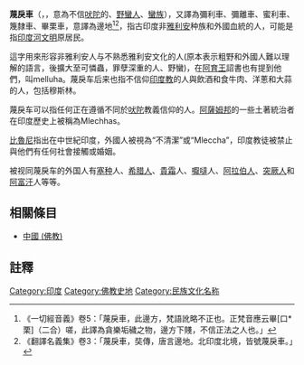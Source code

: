 '''蔑戾車'''（{{lang-sa|म्लेच्छ}}，{{IAST|mleccha}}，意為不信[[吠陀|吠陀]]的、[[野蠻人|野蠻人]]、[[蠻族|蠻族]]），又譯為彌利車、彌離車、蜜利車、篾隸車、畢栗車，意譯為邊地<ref>《一切經音義》卷5：「蔑戾車，此邊方，梵語訛略不正也。正梵音應云畢[口*栗]（二合）嗟，此譯為貪樂垢穢之物，邊方下賤，不信正法之人也。」</ref><ref>《翻譯名義集》卷3：「蔑戾車，奘傳，唐言邊地。北印度北境，皆號蔑戾車。」</ref>，指古印度非[[雅利安|雅利安]]种族和外國血統的人，可能是指[[印度河文明|印度河文明]]原居民。

這字用來形容非雅利安人与不熟悉雅利安文化的人(原本表示粗野和外國人難以理解的語言，後擴大至可憐蟲，罪孽深重的人、野蠻)，在[[阿育王|阿育王]]詔書也有提到他們，叫melluha。蔑戾车后来也指不信仰[[印度教|印度教]]的人與飲酒和食牛肉、洋蔥和大蒜的人，包括穆斯林。

蔑戾车可以指任何正在遵循不同於[[吠陀|吠陀]]教義信仰的人。[[阿薩姆邦|阿薩姆邦]]的一些土著統治者在印度歷史上被稱為Mlechhas。

[[比魯尼|比魯尼]]指出在中世紀印度，外國人被視為“不清潔”或“Mleccha”，印度教徒被禁止與他們有任何社會接觸或婚姻。

被视同蔑戾车的外国人有[[塞种|塞种]]人、[[希腊人|希腊人]]、[[貴霜|貴霜]]人、[[嚈噠|嚈噠]]人、[[阿拉伯人|阿拉伯人]]、[[突厥人|突厥人]]和[[阿富汗|阿富汗]]人等等。

==相關條目==
*[[中國_(佛教)|中國 (佛教)]]

==註釋==
{{reflist}}

{{摩诃婆罗多中的王国}}

[[Category:印度|Category:印度]]
[[Category:佛教史地|Category:佛教史地]]
[[Category:民族文化名称|Category:民族文化名称]]